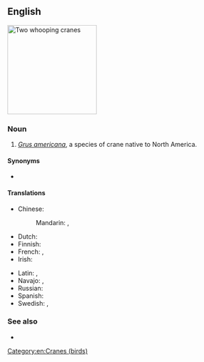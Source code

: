 {{also|whooping-crane}}
==English==
[[Image:WhoopingCrane23.jpg|thumb|right|200px|Two whooping cranes]]
{{wikipedia}}
{{wikispecies|Grus americana}}

===Noun===
{{en-noun}}

# ''[[Grus americana]]'', a species of crane native to North America.

====Synonyms====
* {{l|en|trumpeter crane}} {{qualifier|rare, dated}}

====Translations====
{{trans-top|''Grus americana''}}
* Chinese:
*: Mandarin: {{t|cmn|美洲鶴}}, {{t|cmn|美洲鹤|tr=měizhōuhè}}
* Dutch: {{t+|nl|kraanvogel|m}}
* Finnish: {{t+|fi|trumpettikurki}}
* French: {{t|fr|grue canadienne|f}}, {{t|fr|grue américaine|f}}
* Irish: {{t|ga|grús Meiriceánach|m}}
{{trans-mid}}
* Latin: {{t|la|Grus americana}}, {{t|la|Grus canadensis}}
* Navajo: {{t|nv|dééł}}, {{t|nv|tóniłhę́ęshii}}
* Russian: {{t|ru|америка́нский жура́вль|m}}
* Spanish: {{t|es|grulla blanca|f}}
* Swedish: {{t+|sv|prärietrana}}, {{t|sv|trumpetartrana}}
{{trans-bottom}}

===See also===
* {{l|en|sandhill crane}}

[[Category:en:Cranes (birds)]]